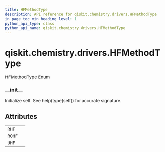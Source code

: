 ```yaml
---
title: HFMethodType
description: API reference for qiskit.chemistry.drivers.HFMethodType
in_page_toc_min_heading_level: 1
python_api_type: class
python_api_name: qiskit.chemistry.drivers.HFMethodType
---
```


<span id="qiskit-chemistry-drivers-hfmethodtype" />

# qiskit.chemistry.drivers.HFMethodType

<Class id="qiskit.chemistry.drivers.HFMethodType" github="https://github.com/qiskit-community/qiskit-aqua/tree/stable/0.8/qiskit/chemistry/drivers/fermionic_driver.py" signature="HFMethodType(value)">
  HFMethodType Enum

  ### \_\_init\_\_

  <Function id="qiskit.chemistry.drivers.HFMethodType.__init__" name="__init__" signature="__init__()">
    Initialize self. See help(type(self)) for accurate signature.
  </Function>

  ## Attributes

  |        |   |
  | ------ | - |
  | `RHF`  |   |
  | `ROHF` |   |
  | `UHF`  |   |
</Class>

